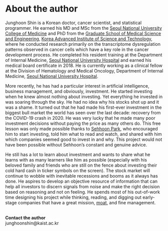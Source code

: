 # About the author {#author .unnumbered}

Junghoon Shin is a Korean doctor, cancer scientist, and statistical programmer. He earned his MD and MSc from the [Seoul National University College of Medicine](https://medicine.snu.ac.kr/en) and PhD from the [Graduate School of Medical Science and Engineering](https://gsmse.kaist.ac.kr/e_main), [Korea Advanced Institute of Science and Technology](https://www.kaist.ac.kr/en/), where he conducted research primarily on the transcriptome dysregulation patterns observed in cancer cells which have a key role in the cancer development process. He completed his resident training at the Department of Internal Medicine, [Seoul National University Hospital](http://www.snuh.org/global/en/main.do) and earned his medical board certificate in 2018. He is currently working as a clinical fellow at the Division of Hematology and Medical Oncology, Department of Internal Medicine, [Seoul National University Hospital](http://www.snuh.org/global/en/main.do).

More recently, he has had a particular interest in artificial intelligence, business management, and obviously, investment. He started investing when he knew almost nothing about investing. Yet everything he invested in was soaring through the sky. He had no idea why his stocks shot up and it was a shame. It turned out that he had made his first-ever investment in the biggest bull market the world has seen over the last decade: recovery from the COVID-19 crash in 2020. He was very lucky that he made many poor investment decisions without paying the price as many others do. This free lesson was only made possible thanks to [Sehhoon Park](http://www.samsunghospital.com/home/reservation/common/doctorProfile.do?DR_NO=2548), who encouraged him to start investing, told him what to read and watch, and shared with him which companies seemed good to invest in and why. This project would not have been possible without Sehhoon's constant and genuine advice.

He still has a lot to learn about investment and wants to share what he learns with as many learners like him as possible (especially with his beloved family and friends who are still on the fence about investing their cold hard cash in ticker symbols on the screen). The stock market will continue to wobble with inevitable recessions and booms as it always has done. He aspires to develop an objective resource of information that can help all investors to discern signals from noise and make the right decision based on reasoning and not on feeling. He spends most of his out-of-work time designing his project while thinking, reading, and digging out early-stage companies that have a great mission, [moat](#moat), and fine management.\
\

**Contact the author**\
junghoonshin@kaist.ac.kr
